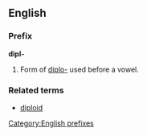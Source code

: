 ==English==
===Prefix===
'''dipl-'''

#Form of [[diplo-]] used before a vowel.

===Related terms===
*[[diploid]]

[[Category:English prefixes]]
